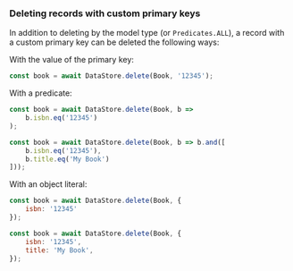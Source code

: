 ### Deleting records with custom primary keys

In addition to deleting by the model type (or `Predicates.ALL`), a record with a custom primary key can be deleted the following ways:

With the value of the primary key:
```js
const book = await DataStore.delete(Book, '12345');
```

With a predicate:

<BlockSwitcher>
<Block name="Custom Primary Key">

```js
const book = await DataStore.delete(Book, b =>
    b.isbn.eq('12345')
);
```

</Block>
<Block name="Composite Key">

```js
const book = await DataStore.delete(Book, b => b.and([
    b.isbn.eq('12345'),
    b.title.eq('My Book')
]));
```

</Block>
</BlockSwitcher>

With an object literal:

<BlockSwitcher>
<Block name="Custom Primary Key">

```js
const book = await DataStore.delete(Book, { 
    isbn: '12345' 
});
```

</Block>
<Block name="Composite Key">

```js
const book = await DataStore.delete(Book, {
    isbn: '12345',
    title: 'My Book',
});
```

</Block>
</BlockSwitcher>
